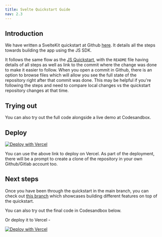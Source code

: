 ```yaml
---
title: Svelte Quickstart Guide
nav: 2.3
---
```


## Introduction

We have written a SvelteKit quickstart at Github [here](https://github.com/100mslive/svelte-100ms). It details all the steps towards building the app using the JS SDK.

It follows the same flow as the [JS Quickstart](./javascript-quickstart), with the `README` file having details of all steps as well as link to the commit where the change was done to make it easier to follow. When you open a commit in Github, there is an option to browse files which will allow you see the full state of the repository right after that commit was done. This may be helpful if you're following the steps and need to compare local changes vs the quickstart repository changes at that time.

## Trying out

You can also try out the full code alongside a live demo at Codesandbox.

<Codesandbox id="github/100mslive/svelte-100ms?module=/src/routes/JoinForm.svelte,/src/routes/Conference.svelte,/src/routes/Peer.svelte,/src/routes/Video.svelte,/src/routes/Footer.svelte&runonclick=1&forcerefresh=1" />

## Deploy

[![Deploy with Vercel](https://vercel.com/button)](https://vercel.com/new/clone?repository-url=https%3A%2F%2Fgithub.com%2F100mslive%2Fsvelte-100ms&project-name=svelte-100ms-video-call&repo-name=svelte-100ms-video-call&demo-title=Svelte%20%2B%20100ms&demo-description=A%20video%20call%20app%20built%20with%20SvelteKit%20and%20100ms&demo-url=https%3A%2F%2Fsvelte-100ms.vercel.app%2F&demo-image=https%3A%2F%2Fraw.githubusercontent.com%2F100mslive%2Fsvelte-100ms%2Fmain%2Fstatic%2Fconference.png)

You can use the above link to deploy on Vercel. As part of the deployment, there will be a prompt to create a clone of the repository in your own Github/Gitlab account too.

## Next steps

Once you have been through the quickstart in the main branch, you can check out [this branch](https://github.com/100mslive/svelte-100ms/tree/features) which showcases building different features on top of the quickstart.

You can also try out the final code in Codesandbox below.

<Codesandbox id="github/100mslive/svelte-100ms/tree/features?module=/src/routes/JoinForm.svelte,/src/routes/Conference.svelte,/src/routes/Peer.svelte,/src/routes/Video.svelte,/src/routes/Footer.svelte&runonclick=1&forcerefresh=1" />

Or deploy it to Vercel -

[![Deploy with Vercel](https://vercel.com/button)](https://vercel.com/new/clone?repository-url=https%3A%2F%2Fgithub.com%2F100mslive%2Fsvelte-100ms%2Ftree%2Ffeatures&project-name=svelte-100ms-video-call&repo-name=svelte-100ms-video-call&demo-title=Svelte%20%2B%20100ms&demo-description=A%20video%20call%20app%20built%20with%20SvelteKit%20and%20100ms&demo-url=https%3A%2F%2Fsvelte-100ms.vercel.app%2F&demo-image=https%3A%2F%2Fraw.githubusercontent.com%2F100mslive%2Fsvelte-100ms%2Fmain%2Fstatic%2Fconference.png)

